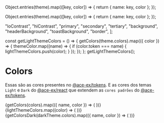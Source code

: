 
<Meta title="Features/Theme/Colors" />

  Object.entries(theme).map(([key, color]) => {
    return { name: key, color };
  });

  Object.entries(theme).map(([key, color]) => {
    return { name: key, color };
  });

  "loContrast",
  "hiContrast",
  "primary",
  "secondary",
  "tertiary",
  "background",
  "headerBackground",
  "toastBackground",
  "border",
];

const getLightThemeColors = () => {
  getColors(theme.colors).map(({ color }) => {
    themeColor.map((name) => {
      if (color.token === name) {
        lightThemeColors.push(color);
      }
    });
  });
};
getLightThemeColors();

# Colors

Essas são as cores presentes no [@ace-ex/tokens](https://www.npmjs.com/package/@ace-ex/tokens). E as cores dos temas `Light` e `Dark` do [@ace-ex/react](https://www.npmjs.com/package/@ace-ex/react) que extendem as `cores padrões` do [@ace-ex/tokens](https://www.npmjs.com/package/@ace-ex/tokens).

<TabsState initial="theme">
  <div id="theme" title="Cores padrões">
    <ColorPalette>
      {getColors(colors).map(({ name, color }) => (
        <ColorItem
          key={name}
          title={`$${name}`}
          subtitle={name}
          colors={[color]}
        />
      ))}
    </ColorPalette>
  </div>
  <div id="light" title="Light mode">
    <ColorPalette>
      {lightThemeColors.map((color) => (
        <ColorItem
          key={color.token}
          title={`$${color.token}`}
          subtitle={color.token}
          colors={[color.value]}
        />
      ))}
    </ColorPalette>
  </div>
  <div id="dark" title="Dark mode">
    <ColorPalette>
      {getColorsDark(darkTheme.colors).map(({ name, color }) => (
        <ColorItem
          key={name}
          title={`$${name}`}
          subtitle={name}
          colors={[color.value]}
        />
      ))}
    </ColorPalette>
  </div>
</TabsState>
